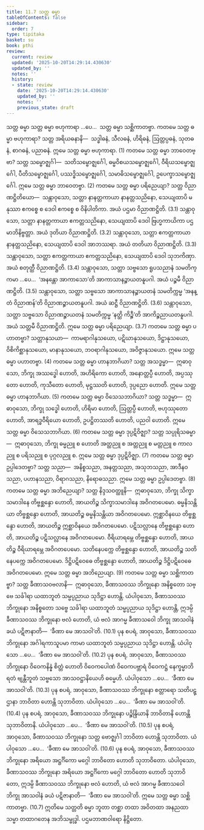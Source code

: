 ```yaml
---
title: 11.7 သတ္တ ဓမ္မာ
tableOfContents: false
sidebar:
  order: 7
type: tipitaka
basket: su
book: pthi
review:
  current: review
  updated: '2025-10-20T14:29:14.430630'
  updated_by: ''
  notes: ''
  history:
  - state: review
    date: '2025-10-20T14:29:14.430630'
    updated_by: ''
    notes: ''
    previous_state: draft
---
```



<DynamicBreadcrumb />


<ReviewStatus review={frontmatter.review} showDetails={true} />

<HypothesisAnnotation frontmatter={frontmatter} />

<Paragraph number="1235" type="center" book="pthi">
<Emphasis>သတ္တ ဓမ္မာ</Emphasis>
</Paragraph>

<Division number="357" book="pthi" e="ch" v="8" p="240">

<Paragraph number="1236" book="pthi">
သတ္တ ဓမ္မာ ဗဟုကာရာ …ပေ…  သတ္တ ဓမ္မာ သစ္ဆိကာတဗ္ဗာ.
</Paragraph>

<Paragraph number="1237" book="pthi">
ကတမေ သတ္တ ဓမ္မာ <Emphasis>ဗဟုကာရာ?</Emphasis> သတ္တ အရိယဓနာနိ—  သဒ္ဓါဓနံ, သီလဓနံ, ဟိရိဓနံ, ဩတ္တပ္ပဓနံ, သုတဓနံ, စာဂဓနံ, ပညာဓနံ. ဣမေ သတ္တ ဓမ္မာ ဗဟုကာရာ. (1)
</Paragraph>

<Paragraph number="1238" book="pthi">
ကတမေ သတ္တ ဓမ္မာ <Emphasis>ဘာဝေတဗ္ဗာ?</Emphasis> သတ္တ သမ္ဗောဇ္ဈင်္ဂါ—  သတိသမ္ဗောဇ္ဈင်္ဂေါ, ဓမ္မဝိစယသမ္ဗောဇ္ဈင်္ဂေါ, ဝီရိယသမ္ဗောဇ္ဈင်္ဂေါ, ပီတိသမ္ဗောဇ္ဈင်္ဂေါ, ပဿဒ္ဓိသမ္ဗောဇ္ဈင်္ဂေါ, သမာဓိသမ္ဗောဇ္ဈင်္ဂေါ, ဥပေက္ခာသမ္ဗောဇ္ဈင်္ဂေါ. ဣမေ သတ္တ ဓမ္မာ ဘာဝေတဗ္ဗာ. (2)
</Paragraph>

<Paragraph number="1239" book="pthi">
ကတမေ သတ္တ ဓမ္မာ <Emphasis>ပရိညေယျာ?</Emphasis> သတ္တ ဝိညာဏဋ္ဌိတိယော—  သန္တာဝုသော, သတ္တာ နာနတ္တကာယာ နာနတ္တသညိနော, သေယျထာပိ မနုဿာ ဧကစ္စေ စ ဒေဝါ ဧကစ္စေ စ ဝိနိပါတိကာ. အယံ ပဌမာ ဝိညာဏဋ္ဌိတိ. (3.1)
</Paragraph>

<Paragraph number="1240" book="pthi">
သန္တာဝုသော, သတ္တာ နာနတ္တကာယာ ဧကတ္တသညိနော, သေယျထာပိ ဒေဝါ ဗြဟ္မကာယိကာ ပဌမာဘိနိဗ္ဗတ္တာ. အယံ ဒုတိယာ ဝိညာဏဋ္ဌိတိ. (3.2)
</Paragraph>

<Paragraph number="1241" book="pthi">
သန္တာဝုသော, သတ္တာ ဧကတ္တကာယာ နာနတ္တသညိနော, သေယျထာပိ ဒေဝါ အာဘဿရာ. အယံ တတိယာ ဝိညာဏဋ္ဌိတိ. (3.3)
</Paragraph>

<Paragraph number="1242" book="pthi">
သန္တာဝုသော, သတ္တာ ဧကတ္တကာယာ ဧကတ္တသညိနော, သေယျထာပိ ဒေဝါ သုဘကိဏှာ. အယံ စတုတ္ထီ ဝိညာဏဋ္ဌိတိ. (3.4)
</Paragraph>

<Paragraph number="1243" book="pthi">
သန္တာဝုသော, သတ္တာ သဗ္ဗသော ရူပသညာနံ သမတိက္ကမာ …ပေ…  ‘အနန္တော အာကာသော’တိ အာကာသာနဉ္စာယတနူပဂါ. အယံ ပဉ္စမီ ဝိညာဏဋ္ဌိတိ. (3.5)
</Paragraph>

<Paragraph number="1244" book="pthi">
သန္တာဝုသော, သတ္တာ သဗ္ဗသော အာကာသာနဉ္စာယတနံ သမတိက္ကမ္မ ‘အနန္တံ ဝိညာဏန်’တိ ဝိညာဏဉ္စာယတနူပဂါ. အယံ ဆဋ္ဌီ ဝိညာဏဋ္ဌိတိ. (3.6)
</Paragraph>

<Paragraph number="1245" book="pthi">
သန္တာဝုသော, သတ္တာ သဗ္ဗသော ဝိညာဏဉ္စာယတနံ သမတိက္ကမ္မ ‘နတ္ထိ ကိဉ္စီ’တိ အာကိဉ္စညာယတနူပဂါ. အယံ သတ္တမီ ဝိညာဏဋ္ဌိတိ. ဣမေ သတ္တ ဓမ္မာ ပရိညေယျာ. (3.7)
</Paragraph>

<Paragraph number="1246" book="pthi">
ကတမေ သတ္တ ဓမ္မာ <Emphasis>ပဟာတဗ္ဗာ?</Emphasis> သတ္တာနုသယာ—  ကာမရာဂါနုသယော, ပဋိဃာနုသယော, ဒိဋ္ဌာနုသယော, ဝိစိကိစ္ဆာနုသယော, မာနာနုသယော, ဘဝရာဂါနုသယော, အဝိဇ္ဇာနုသယော. ဣမေ သတ္တ ဓမ္မာ ပဟာတဗ္ဗာ. (4)
</Paragraph>

<Paragraph number="1247" book="pthi">
ကတမေ သတ္တ ဓမ္မာ <Emphasis>ဟာနဘာဂိယာ?</Emphasis> သတ္တ အသဒ္ဓမ္မာ—  ဣဓာဝုသော, ဘိက္ခု အဿဒ္ဓေါ ဟောတိ, အဟိရိကော ဟောတိ, အနောတ္တပ္ပီ ဟောတိ, အပ္ပဿုတော ဟောတိ, ကုသီတော ဟောတိ, မုဋ္ဌဿတိ ဟောတိ, ဒုပ္ပညော ဟောတိ. ဣမေ သတ္တ ဓမ္မာ ဟာနဘာဂိယာ. (5)
</Paragraph>

<Paragraph number="1248" book="pthi">
ကတမေ သတ္တ ဓမ္မာ <Emphasis>ဝိသေသဘာဂိယာ?</Emphasis> သတ္တ သဒ္ဓမ္မာ—  ဣဓာဝုသော, ဘိက္ခု သဒ္ဓေါ ဟောတိ, ဟိရိမာ ဟောတိ, ဩတ္တပ္ပီ ဟောတိ, ဗဟုဿုတော ဟောတိ, အာရဒ္ဓဝီရိယော ဟောတိ, ဥပဋ္ဌိတဿတိ ဟောတိ, ပညဝါ ဟောတိ. ဣမေ သတ္တ ဓမ္မာ ဝိသေသဘာဂိယာ. (6)
</Paragraph>

<Paragraph number="1249" book="pthi">
ကတမေ သတ္တ ဓမ္မာ <Emphasis>ဒုပ္ပဋိဝိဇ္ဈာ?</Emphasis> သတ္တ သပ္ပုရိသဓမ္မာ—  ဣဓာဝုသော, ဘိက္ခု ဓမ္မညူ စ ဟောတိ အတ္ထညူ စ အတ္တညူ စ မတ္တညူ စ ကာလညူ စ ပရိသညူ စ ပုဂ္ဂလညူ စ. ဣမေ သတ္တ ဓမ္မာ ဒုပ္ပဋိဝိဇ္ဈာ. (7)
</Paragraph>

<Paragraph number="1250" book="pthi">
ကတမေ သတ္တ ဓမ္မာ <Emphasis>ဥပ္ပါဒေတဗ္ဗာ?</Emphasis> သတ္တ သညာ—  အနိစ္စသညာ, အနတ္တသညာ, အသုဘသညာ, အာဒီနဝသညာ, ပဟာနသညာ, ဝိရာဂသညာ, နိရောဓသညာ. ဣမေ သတ္တ ဓမ္မာ ဥပ္ပါဒေတဗ္ဗာ. (8)
</Paragraph>

<Paragraph number="1251" book="pthi">
ကတမေ သတ္တ ဓမ္မာ <Emphasis>အဘိညေယျာ?</Emphasis> သတ္တ နိဒ္ဒသဝတ္ထူနိ—  ဣဓာဝုသော, ဘိက္ခု သိက္ခာသမာဒါနေ တိဗ္ဗစ္ဆန္ဒော ဟောတိ, အာယတိဉ္စ သိက္ခာသမာဒါနေ အဝိဂတပေမော. ဓမ္မနိသန္တိယာ တိဗ္ဗစ္ဆန္ဒော ဟောတိ, အာယတိဉ္စ ဓမ္မနိသန္တိယာ အဝိဂတပေမော. ဣစ္ဆာဝိနယေ တိဗ္ဗစ္ဆန္ဒော ဟောတိ, အာယတိဉ္စ ဣစ္ဆာဝိနယေ အဝိဂတပေမော. ပဋိသလ္လာနေ တိဗ္ဗစ္ဆန္ဒော ဟောတိ, အာယတိဉ္စ ပဋိသလ္လာနေ အဝိဂတပေမော. ဝီရိယာရမ္ဘေ တိဗ္ဗစ္ဆန္ဒော ဟောတိ, အာယတိဉ္စ ဝီရိယာရမ္ဘေ အဝိဂတပေမော. သတိနေပက္ကေ တိဗ္ဗစ္ဆန္ဒော ဟောတိ, အာယတိဉ္စ သတိနေပက္ကေ အဝိဂတပေမော. ဒိဋ္ဌိပဋိဝေဓေ တိဗ္ဗစ္ဆန္ဒော ဟောတိ, အာယတိဉ္စ ဒိဋ္ဌိပဋိဝေဓေ အဝိဂတပေမော. ဣမေ သတ္တ ဓမ္မာ အဘိညေယျာ. (9)
</Paragraph>

<Paragraph number="1252" book="pthi">
ကတမေ သတ္တ ဓမ္မာ <Emphasis>သစ္ဆိကာတဗ္ဗာ?</Emphasis> သတ္တ ခီဏာသဝဗလာနိ—  ဣဓာဝုသော, ခီဏာသဝဿ ဘိက္ခုနော အနိစ္စတော သဗ္ဗေ သင်္ခါရာ ယထာဘူတံ သမ္မပ္ပညာယ သုဒိဋ္ဌာ ဟောန္တိ. ယံပါဝုသော, ခီဏာသဝဿ ဘိက္ခုနော အနိစ္စတော သဗ္ဗေ သင်္ခါရာ ယထာဘူတံ သမ္မပ္ပညာယ သုဒိဋ္ဌာ ဟောန္တိ, ဣဒမ္ပိ ခီဏာသဝဿ ဘိက္ခုနော ဗလံ ဟောတိ, ယံ ဗလံ အာဂမ္မ ခီဏာသဝေါ ဘိက္ခု အာသဝါနံ ခယံ ပဋိဇာနာတိ—  ‘ခီဏာ မေ အာသဝါ’တိ. (10.1)
</Paragraph>

<Paragraph number="1253" book="pthi">
ပုန စပရံ, အာဝုသော, ခီဏာသဝဿ ဘိက္ခုနော အင်္ဂါရကာသူပမာ ကာမာ ယထာဘူတံ သမ္မပ္ပညာယ သုဒိဋ္ဌာ ဟောန္တိ. ယံပါဝုသော …ပေ…  ‘ခီဏာ မေ အာသဝါ’တိ. (10.2)
</Paragraph>

<Paragraph number="1254" book="pthi">
ပုန စပရံ, အာဝုသော, ခီဏာသဝဿ ဘိက္ခုနော ဝိဝေကနိန္နံ စိတ္တံ ဟောတိ ဝိဝေကပေါဏံ ဝိဝေကပဗ္ဘာရံ ဝိဝေကဋ္ဌံ နေက္ခမ္မာဘိရတံ ဗျန္တီဘူတံ သဗ္ဗသော အာသဝဋ္ဌာနိယေဟိ ဓမ္မေဟိ. ယံပါဝုသော …ပေ…  ‘ခီဏာ မေ အာသဝါ’တိ. (10.3)
</Paragraph>

<Paragraph number="1255" book="pthi">
ပုန စပရံ, အာဝုသော, ခီဏာသဝဿ ဘိက္ခုနော စတ္တာရော သတိပဋ္ဌာနာ ဘာဝိတာ ဟောန္တိ သုဘာဝိတာ. ယံပါဝုသော …ပေ…  ‘ခီဏာ မေ အာသဝါ’တိ. (10.4)
</Paragraph>

<Paragraph number="1256" book="pthi">
ပုန စပရံ, အာဝုသော, ခီဏာသဝဿ ဘိက္ခုနော ပဉ္စိန္ဒြိယာနိ ဘာဝိတာနိ ဟောန္တိ သုဘာဝိတာနိ. ယံပါဝုသော …ပေ…  ‘ခီဏာ မေ အာသဝါ’တိ. (10.5)
</Paragraph>

<Paragraph number="1257" book="pthi">
ပုန စပရံ, အာဝုသော, ခီဏာသဝဿ ဘိက္ခုနော သတ္တ ဗောဇ္ဈင်္ဂါ ဘာဝိတာ ဟောန္တိ သုဘာဝိတာ. ယံပါဝုသော …ပေ…  ‘ခီဏာ မေ အာသဝါ’တိ. (10.6)
</Paragraph>

<Paragraph number="1258" book="pthi">
ပုန စပရံ, အာဝုသော, ခီဏာသဝဿ ဘိက္ခုနော အရိယော အဋ္ဌင်္ဂိကော မဂ္ဂေါ ဘာဝိတော ဟောတိ သုဘာဝိတော. ယံပါဝုသော, ခီဏာသဝဿ ဘိက္ခုနော အရိယော အဋ္ဌင်္ဂိကော မဂ္ဂေါ ဘာဝိတော ဟောတိ သုဘာဝိတော, ဣဒမ္ပိ ခီဏာသဝဿ ဘိက္ခုနော ဗလံ ဟောတိ, ယံ ဗလံ အာဂမ္မ ခီဏာသဝေါ ဘိက္ခု အာသဝါနံ ခယံ ပဋိဇာနာတိ—  ‘ခီဏာ မေ အာသဝါ’တိ. ဣမေ သတ္တ ဓမ္မာ သစ္ဆိကာတဗ္ဗာ. (10.7)
</Paragraph>

<Paragraph number="1259" book="pthi">
ဣတိမေ သတ္တတိ ဓမ္မာ ဘူတာ တစ္ဆာ တထာ အဝိတထာ အနညထာ သမ္မာ တထာဂတေန အဘိသမ္ဗုဒ္ဓါ.

</Paragraph>
</Division>

<Paragraph number="1260" type="center" book="pthi">
ပဌမဘာဏဝါရော နိဋ္ဌိတော.
</Paragraph>